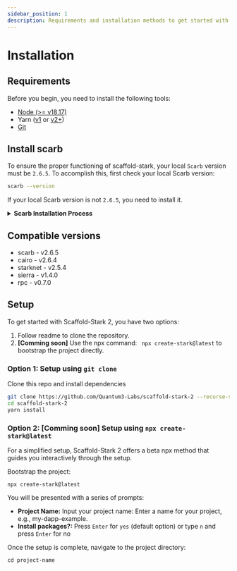 ```yaml
---
sidebar_position: 1
description: Requirements and installation methods to get started with Scaffold Stark-2.
---
```


# Installation

## Requirements

Before you begin, you need to install the following tools:

- [Node (>= v18.17)](https://nodejs.org/en/download/)
- Yarn ([v1](https://classic.yarnpkg.com/en/docs/install/) or [v2+](https://yarnpkg.com/getting-started/install))
- [Git](https://git-scm.com/downloads)

## Install scarb

To ensure the proper functioning of scaffold-stark, your local `Scarb` version must be `2.6.5`. To accomplish this, first check your local Scarb version:

```sh
scarb --version
```

If your local Scarb version is not `2.6.5`, you need to install it.

<details>
<summary><b>Scarb Installation Process</b></summary>

To install Scarb, please refer to the [installation instructions](https://docs.swmansion.com/scarb/download).
We strongly recommend that you install
Scarb via [asdf](https://docs.swmansion.com/scarb/download.html#install-via-asdf), a CLI tool that can manage
multiple language runtime versions on a per-project basis.
This will ensure that the version of Scarb you use to work on a project always matches the one defined in the
project settings, avoiding problems related to version mismatches.

Please refer to the [asdf documentation](https://asdf-vm.com/guide/getting-started.html) to install all
prerequisites.

Once you have `asdf` installed locally, you can download Scarb plugin with the following command:

```bash
asdf plugin add scarb
```

This will allow you to download specific versions. You can choose the same version as the Dojo's Cairo version, for example, 2.6.5, with the following command:

```bash
asdf install scarb 2.6.5
```

and set a global version:

```bash
asdf global scarb 2.6.5
```

Otherwise, you can simply run the following command in your terminal, and follow the onscreen instructions. This
will install the version `2.6.5` of Scarb.

```bash
curl --proto '=https' --tlsv1.2 -sSf https://docs.swmansion.com/scarb/install.sh | sh -s -- -v 2.6.5
```

</details>

## Compatible versions

- scarb - v2.6.5
- cairo - v2.6.4
- starknet - v2.5.4
- sierra - v1.4.0
- rpc - v0.7.0

## Setup

To get started with Scaffold-Stark 2, you have two options:

1. Follow readme to clone the repository.
2. **[Comming soon]** Use the npx command: ` npx create-stark@latest` to bootstrap the project directly.

### Option 1: Setup using `git clone`

Clone this repo and install dependencies

```bash
git clone https://github.com/Quantum3-Labs/scaffold-stark-2 --recurse-submodules
cd scaffold-stark-2
yarn install
```

### Option 2: [Comming soon] Setup using `npx create-stark@latest`

For a simplified setup, Scaffold-Stark 2 offers a beta npx method that guides you interactively through the setup.

Bootstrap the project:

```
npx create-stark@latest
```

You will be presented with a series of prompts:

- **Project Name:** Input your project name: Enter a name for your project, e.g., my-dapp-example.
- **Install packages?:** Press `Enter` for `yes` (default option) or type `n` and press `Enter` for no

Once the setup is complete, navigate to the project directory:

```
cd project-name
```

